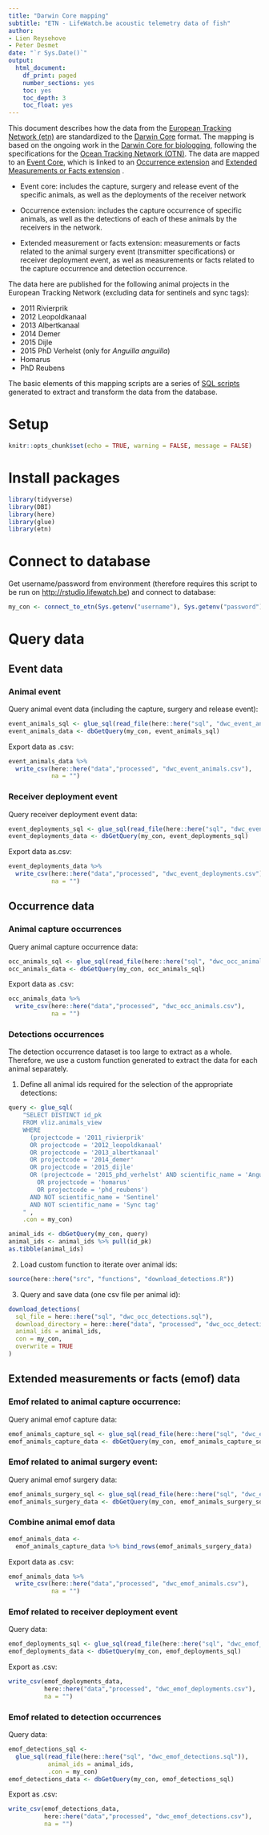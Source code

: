```yaml
---
title: "Darwin Core mapping"
subtitle: "ETN - LifeWatch.be acoustic telemetry data of fish"
author:
- Lien Reysehove
- Peter Desmet
date: "`r Sys.Date()`"
output:
  html_document:
    df_print: paged
    number_sections: yes
    toc: yes
    toc_depth: 3
    toc_float: yes
---
```


This document describes how the data from the [European Tracking Network (etn)](http://www.lifewatch.be/etn/) are standardized to the [Darwin Core]() format.
The mapping is based on the ongoing work in the [Darwin Core for biologging](https://github.com/tdwg/dwc-for-biologging/), following the specifications for the [Ocean Tracking Network (OTN)](https://github.com/tdwg/dwc-for-biologging/wiki/Acoustic-sensor-enabled-tracking-of-blue-sharks). The data are mapped to an [Event Core](http://rs.gbif.org/core/dwc_event_2016_06_21.xml), which is linked to an [Occurrence extension](http://rs.gbif.org/core/dwc_event_2016_06_21.xml) and [Extended Measurements or Facts extension](http://rs.gbif.org/extension/obis/extended_measurement_or_fact.xml) .

- Event core: includes the capture, surgery and release event of the specific animals, as well as the deployments of the receiver network

- Occurrence extension: includes the capture occurrence of specific animals, as well as the detections of each of these animals by the receivers in the network.

- Extended measurement or facts extension: measurements or facts related to the animal surgery event (transmitter specifications) or receiver deployment event, as wel as measurements or facts related to the capture occurrence and detection occurrence.

The data here are published for the following animal projects in the European Tracking Network (excluding data for sentinels and sync tags):

- 2011 Rivierprik
- 2012 Leopoldkanaal
- 2013 Albertkanaal
- 2014 Demer
- 2015 Dijle
- 2015 PhD Verhelst (only for _Anguilla anguilla_)
- Homarus
- PhD Reubens

The basic elements of this mapping scripts are a series of [SQL scripts](https://github.com/inbo/etn-occurrences/tree/master/sql) generated to extract and transform the data from the database.

# Setup 

```r
knitr::opts_chunk$set(echo = TRUE, warning = FALSE, message = FALSE)
```

# Install packages

```r
library(tidyverse)
library(DBI)
library(here)
library(glue)
library(etn)
```

# Connect to database

Get username/password from environment (therefore requires this script to be run on <http://rstudio.lifewatch.be>) and connect to database:

```r
my_con <- connect_to_etn(Sys.getenv("username"), Sys.getenv("password"))
```

# Query data

## Event data

### Animal event

Query animal event data (including the capture, surgery and release event):

```r
event_animals_sql <- glue_sql(read_file(here::here("sql", "dwc_event_animals.sql")), .con = my_con)
event_animals_data <- dbGetQuery(my_con, event_animals_sql)
```

Export data as .csv:

```r
event_animals_data %>% 
  write_csv(here::here("data","processed", "dwc_event_animals.csv"),
            na = "")
```

### Receiver deployment event

Query receiver deployment event data:

```r
event_deployments_sql <- glue_sql(read_file(here::here("sql", "dwc_event_deployments.sql")), .con = my_con)
event_deployments_data <- dbGetQuery(my_con, event_deployments_sql)
```

Export data as.csv:

```r
event_deployments_data %>% 
  write_csv(here::here("data","processed", "dwc_event_deployments.csv"),
            na = "")
```

## Occurrence data

### Animal capture occurrences

Query animal capture occurrence data:

```r
occ_animals_sql <- glue_sql(read_file(here::here("sql", "dwc_occ_animals.sql")), .con = my_con)
occ_animals_data <- dbGetQuery(my_con, occ_animals_sql)
```

Export data as .csv:

```r
occ_animals_data %>% 
  write_csv(here::here("data","processed", "dwc_occ_animals.csv"),
            na = "")
```

### Detections occurrences

The detection occurrence dataset is too large to extract as a whole. Therefore, we use a custom function generated to extract the data for each animal separately.  

1. Define all animal ids required for the selection of the appropriate detections:

```r
query <- glue_sql(
    "SELECT DISTINCT id_pk
    FROM vliz.animals_view
    WHERE 
      (projectcode = '2011_rivierprik' 
      OR projectcode = '2012_leopoldkanaal'
      OR projectcode = '2013_albertkanaal'
      OR projectcode = '2014_demer'
      OR projectcode = '2015_dijle'
      OR (projectcode = '2015_phd_verhelst' AND scientific_name = 'Anguilla anguilla')
        OR projectcode = 'homarus'
        OR projectcode = 'phd_reubens')
      AND NOT scientific_name = 'Sentinel'
      AND NOT scientific_name = 'Sync tag'
    " ,
    .con = my_con)

animal_ids <- dbGetQuery(my_con, query)
animal_ids <- animal_ids %>% pull(id_pk)
as.tibble(animal_ids)
```

2. Load custom function to iterate over animal ids:

```r
source(here::here("src", "functions", "download_detections.R"))
```

3. Query and save data (one csv file per animal id):

```r
download_detections(
  sql_file = here::here("sql", "dwc_occ_detections.sql"),
  download_directory = here::here("data", "processed", "dwc_occ_detections", "occ_detctions"),
  animal_ids = animal_ids,
  con = my_con,
  overwrite = TRUE
)
```

## Extended measurements or facts (emof) data

### Emof related to animal capture occurrence:

Query animal emof capture data:

```r
emof_animals_capture_sql <- glue_sql(read_file(here::here("sql", "dwc_emof_animals_capture.sql")), .con = my_con)
emof_animals_capture_data <- dbGetQuery(my_con, emof_animals_capture_sql)
```

### Emof related to animal surgery event:

Query animal emof surgery data:

```r
emof_animals_surgery_sql <- glue_sql(read_file(here::here("sql", "dwc_emof_animals_surgery.sql")), .con = my_con)
emof_animals_surgery_data <- dbGetQuery(my_con, emof_animals_surgery_sql)
```

### Combine animal emof data

```r
emof_animals_data <- 
  emof_animals_capture_data %>% bind_rows(emof_animals_surgery_data)
```

Export data as .csv:

```r
emof_animals_data %>% 
  write_csv(here::here("data","processed", "dwc_emof_animals.csv"),
            na = "")
```

###  Emof related to receiver deployment event

Query data:

```r
emof_deployments_sql <- glue_sql(read_file(here::here("sql", "dwc_emof_deployments.sql")), .con = my_con)
emof_deployments_data <- dbGetQuery(my_con, emof_deployments_sql)
```

Export as .csv:

```r
write_csv(emof_deployments_data,
          here::here("data","processed", "dwc_emof_deployments.csv"),
          na = "")
```

### Emof related to detection occurrences

Query data:

```r
emof_detections_sql <- 
  glue_sql(read_file(here::here("sql", "dwc_emof_detections.sql")), 
           animal_ids = animal_ids,
           .con = my_con)
emof_detections_data <- dbGetQuery(my_con, emof_detections_sql)
```

Export as .csv:

```r
write_csv(emof_detections_data,
          here::here("data","processed", "dwc_emof_detections.csv"),
          na = "")
```



